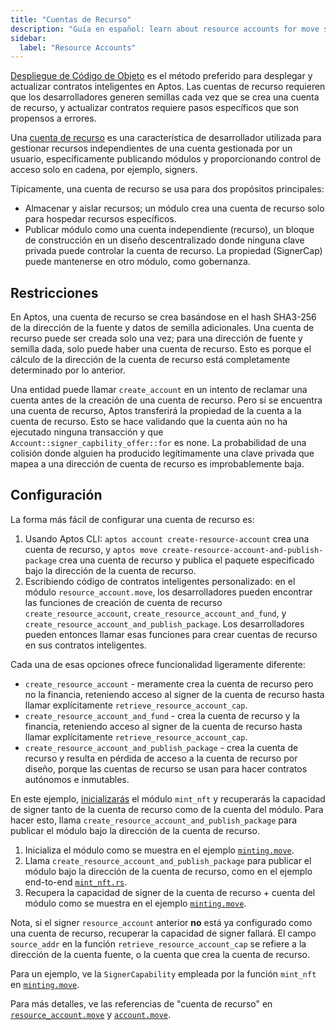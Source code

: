 ```yaml
---
title: "Cuentas de Recurso"
description: "Guía en español: learn about resource accounts for move smart contract development on aptos blockchain."
sidebar:
  label: "Resource Accounts"
---
```


[Despliegue de Código de Objeto](/build/smart-contracts/deployment) es el método preferido para desplegar y actualizar contratos inteligentes en Aptos. Las cuentas de recurso requieren que los desarrolladores generen semillas
cada vez que se crea una cuenta de recurso, y actualizar contratos requiere pasos específicos que son propensos a errores.

Una [cuenta de recurso](https://github.com/aptos-labs/aptos-core/blob/main/aptos-move/framework/aptos-framework/sources/resource_account.move)
es una característica de desarrollador utilizada para gestionar recursos independientes de una cuenta
gestionada por un usuario, específicamente publicando módulos y proporcionando control de acceso
solo en cadena, por ejemplo, signers.

Típicamente, una cuenta de recurso se usa para dos propósitos principales:

- Almacenar y aislar recursos; un módulo crea una cuenta de recurso solo para hospedar
  recursos específicos.
- Publicar módulo como una cuenta independiente (recurso), un bloque de construcción en un
  diseño descentralizado donde ninguna clave privada puede controlar la cuenta de recurso. La
  propiedad (SignerCap) puede mantenerse en otro módulo, como gobernanza.

## Restricciones

En Aptos, una cuenta de recurso se crea basándose en el hash SHA3-256 de la
dirección de la fuente y datos de semilla adicionales. Una cuenta de recurso puede ser creada
solo una vez; para una dirección de fuente y semilla dada, solo puede haber una cuenta de
recurso. Esto es porque el cálculo de la dirección de la cuenta de recurso está
completamente determinado por lo anterior.

Una entidad puede llamar `create_account` en un intento de reclamar una cuenta antes de
la creación de una cuenta de recurso. Pero si se encuentra una cuenta de recurso, Aptos
transferirá la propiedad de la cuenta a la cuenta de recurso. Esto se hace
validando que la cuenta aún no ha ejecutado ninguna transacción y que
`Account::signer_capbility_offer::for` es none. La probabilidad de una
colisión donde alguien ha producido legítimamente una clave privada que mapea a una
dirección de cuenta de recurso es improbablemente baja.

## Configuración

La forma más fácil de configurar una cuenta de recurso es:

1. Usando Aptos CLI: `aptos account create-resource-account` crea una cuenta de
   recurso, y `aptos move create-resource-account-and-publish-package` crea una
   cuenta de recurso y publica el paquete especificado bajo la dirección de la cuenta de recurso.
2. Escribiendo código de contratos inteligentes personalizado: en el módulo `resource_account.move`,
   los desarrolladores pueden encontrar las funciones de creación de cuenta de recurso
   `create_resource_account`, `create_resource_account_and_fund`, y
   `create_resource_account_and_publish_package`. Los desarrolladores pueden entonces llamar esas
   funciones para crear cuentas de recurso en sus contratos inteligentes.

Cada una de esas opciones ofrece funcionalidad ligeramente diferente:

- `create_resource_account` - meramente crea la cuenta de recurso pero no la
  financia, reteniendo acceso al signer de la cuenta de recurso hasta llamar explícitamente
  `retrieve_resource_account_cap`.
- `create_resource_account_and_fund` - crea la cuenta de recurso y la financia,
  reteniendo acceso al signer de la cuenta de recurso hasta llamar explícitamente
  `retrieve_resource_account_cap`.
- `create_resource_account_and_publish_package` - crea la cuenta de recurso
  y resulta en pérdida de acceso a la cuenta de recurso por diseño, porque
  las cuentas de recurso se usan para hacer contratos autónomos e inmutables.

En este ejemplo, [inicializarás](https://github.com/aptos-labs/aptos-core/blob/2e9d8ee759fcd3f6e831034f05c1656b1c48efc4/aptos-move/move-examples/mint_nft/sources/minting.move#L73) el módulo `mint_nft` y recuperarás
la capacidad de signer tanto de la cuenta de recurso como de la cuenta del módulo. Para hacer
esto, llama `create_resource_account_and_publish_package` para publicar el módulo
bajo la dirección de la cuenta de recurso.

1. Inicializa el módulo como se muestra en el ejemplo [`minting.move`](https://github.com/aptos-labs/aptos-core/blob/2e9d8ee759fcd3f6e831034f05c1656b1c48efc4/aptos-move/move-examples/mint_nft/sources/minting.move#L73).
2. Llama `create_resource_account_and_publish_package` para publicar el módulo
   bajo la dirección de la cuenta de recurso, como en el ejemplo end-to-end [`mint_nft.rs`](https://github.com/aptos-labs/aptos-core/blob/main/aptos-move/e2e-move-tests/src/tests/mint_nft.rs#L62).
3. Recupera la capacidad de signer de la cuenta de recurso + cuenta del módulo como se muestra
   en el ejemplo [`minting.move`](https://github.com/aptos-labs/aptos-core/blob/2e9d8ee759fcd3f6e831034f05c1656b1c48efc4/aptos-move/move-examples/mint_nft/sources/minting.move#L83).

Nota, si el signer `resource_account` anterior **no** está ya configurado como una
cuenta de recurso, recuperar la capacidad de signer fallará. El campo `source_addr`
en la función `retrieve_resource_account_cap` se refiere a la dirección de la
cuenta fuente, o la cuenta que crea la cuenta de recurso.

Para un ejemplo, ve la `SignerCapability` empleada por la función `mint_nft`
en [`minting.move`](https://github.com/aptos-labs/aptos-core/blob/2e9d8ee759fcd3f6e831034f05c1656b1c48efc4/aptos-move/move-examples/mint_nft/sources/minting.move#L143-L181).

Para más detalles, ve las referencias de "cuenta de recurso" en [`resource_account.move`](https://github.com/aptos-labs/aptos-core/blob/main/aptos-move/framework/aptos-framework/sources/resource_account.move)
y [`account.move`](https://github.com/aptos-labs/aptos-core/blob/main/aptos-move/framework/aptos-framework/sources/account/account.move).
